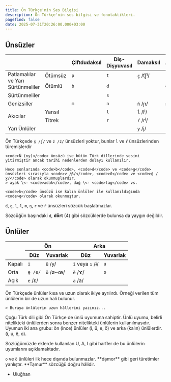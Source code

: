 ```yaml
---
title: Ön Türkçe'nin Ses Bilgisi
description: Ön Türkçe'nin ses bilgisi ve fonotaktikleri.
pagefind: false
date: 2025-07-31T20:26:00.000+03:00
---
```




## Ünsüzler

<table>
    <thead>
        <tr>
            <th style="width: 25%;"></th>
            <th style="width: 15%;"></th>
            <th>Çiftdudaksıl</th>
            <th>Diş-Dişyuvasıl</th>
            <th>Damaksıl</th>
            <th>Artdamaksıl</th>
            <th>Gırtlaksıl</th>
        </tr>
    </thead>
    <tbody>
        <tr>
            <td rowspan="2" class="category">Patlamalılar ve Yarı Sürtünmeliler</td>
            <td>Ötümsüz</td>
            <td><code>p</code></td>
            <td><code>t</code></td>
            <td><code>ç</code> /t͡ʃʲ/</td>
            <td><code>k</code></td>
            <td></td>
        </tr>
        <tr>
            <td>Ötümlü</td>
            <td><code>b</code></td>
            <td><code>d</code></td>
            <td></td>
            <td><code>g</code></td>
            <td></td>
        </tr>
        <tr>
            <td class="category">Sürtünmeliler</td>
            <td></td>
            <td></td>
            <td><code>s</code></td>
            <td></td>
            <td></td>
            <td><code>h</code></td>
        </tr>
        <tr>
            <td class="category">Genizsiller</td>
            <td></td>
            <td><code>m</code></td>
            <td><code>n</code></td>
            <td><code>ń</code> /ɲ/</td>
            <td><code>ñ</code> /ŋ/</td>
            <td></td>
        </tr>
        <tr>
            <td rowspan="2" class="category">Akıcılar</td>
            <td>Yansıl</td>
            <td></td>
            <td><code>l</code></td>
            <td><code>ĺ</code> /lʲ/</td>
            <td></td>
            <td></td>
        </tr>
        <tr>
            <td>Titrek</td>
            <td></td>
            <td><code>r</code></td>
            <td><code>ŕ</code> /rʲ/</td>
            <td></td>
            <td></td>
        </tr>
        <tr>
            <td class="category">Yarı Ünlüler</td>
            <td></td>
            <td></td>
            <td></td>
            <td><code>y</code> /j/</td>
            <td></td>
            <td></td>
        </tr>
    </tbody>

</table>

<Aside type="note" title="Diğer ünsüzler nerede?">
    Ön Türkçede <code>ş /ʃ/</code> ve <code>z /z/</code> ünsüzleri yoktur, bunlar <code>ĺ</code> ve <code>ŕ</code> ünsüzlerinden türemişlerdir
    
    <code>Ń (ny)</code> ünsüzü ise bütün Türk dillerinde sesini yitirmiştir ancak tarihi nedenlerden dolayı kullanılır.

    Hece sonlarında <code>b</code>, <code>d</code> ve <code>g</code> ünsüzleri sırasıyla <code>v /β/</code>, <code>ð</code> ve <code>ğ /ɣ/</code> olarak okunmuşlardır.
    > ayak \<- <code>adak</code>, dağ \<- <code>tag</code> vs.

    <code>k</code> ünsüzü ise kalın ünlüler ile kullanıldığında <code>q</code> olarak okunmuştur. 
    
</Aside>

<Aside type="caution" title="Sözcük başlatmayan ünsüzler">
<code>d</code>, <code>g</code>, <code>l</code>, <code>ĺ</code>, <code>m</code>, <code>ŋ</code>, <code>r</code> ve <code>ŕ</code> ünsüzleri sözcük başlatmazlar.

Sözcüğün başındaki <code>d</code>, **dȫrt** (4) gibi sözcüklerde bulunsa da yaygın değildir. 
</Aside>

## Ünlüler
<table>
    <thead>
        <tr>
            <th rowspan="2"></th>
            <th colspan="2">Ön</th>
            <th colspan="2">Arka</th>
        </tr>
        <tr>
            <th>Düz</th>
            <th>Yuvarlak</th>
            <th>Düz</th>
            <th>Yuvarlak</th>
        </tr>
    </thead>
    <tbody>
        <tr>
            <td class="category">Kapalı</td>
            <td><code>i</code></td>
            <td><code>ü</code> /y/</td>
            <td><code>ï</code> veya <code>ı</code> /ɨ/</td>
            <td><code>u</code></td>
        </tr>
        <tr>
            <td class="category">Orta</td>
            <td><code>ẹ /e/</code></td>
            <td><code>ö</code> /ø~œ/</td>
            <td><code>ë</code> /ɤ/</td>
            <td><code>o</code></td>
        </tr>
        <tr>
            <td class="category">Açık</td>
            <td><code>e</code> /ɛ/</td>
            <td></td>
            <td><code>a</code> /a/</td>
            <td></td>
        </tr>
    </tbody>
</table>

<Aside type="note" title="Uzun Ünlüler ">
    Ön Türkçede ünlüler kısa ve uzun olarak ikiye ayrılırdı. Örneği verilen tüm ünlülerin bir de uzun hali bulunur.
    
    > Buraya ünlülerin uzun hâllerini yazınız...
</Aside>

<Aside type="note" title="Ünlü Uyumu">
Çoğu Türk dili gibi Ön Türkçe de ünlü uyumuna sahiptir. Ünlü uyumu, belirli nitelikteki ünlülerden sonra benzer nitelikteki ünlülerin kullanılmasıdır. Uyumun iki ana grubu: ön (ince) ünlüler (i, ü, e, ö) ve arka (kalın) ünlülerdir. (ï, u, ë, o).

Sözlüğümüzde eklerde kullanılan U, A, I gibi harfler de bu ünlülerin uyumlarını açıklamaktadır.
</Aside>

<Aside type="caution" title="O/Ö Ünlüleri">
   <code>o</code> ve <code>ö</code> ünlüleri ilk hece dışında bulunmazlar. **dạmor** gibi geri türetimler yanlıştır. **Tạmur** sözcüğü doğru hâlidir. 
</Aside>

- Uluğhan